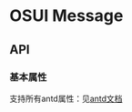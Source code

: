 
<Meta title="设计文档/Message 全局提示"  />

# OSUI Message

## API

### 基本属性

支持所有antd属性：见[antd文档](https://ant.design/components/message-cn/#API)



<Preview>
  <Story name="Demo" story={stories.Demo} />
</Preview>
